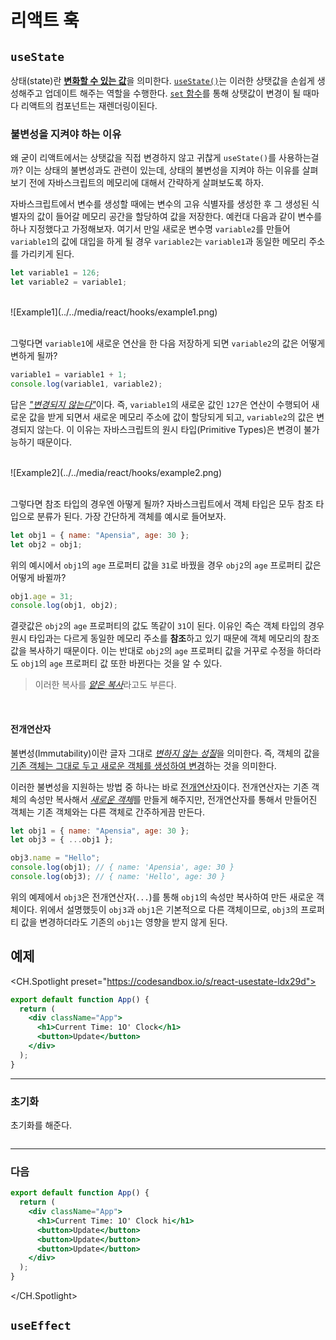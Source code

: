 # 리액트 훅

## `useState`

상태(state)란 <ins>**변화할 수 있는 값**</ins>을 의미한다.
[`useState()`](https://react.dev/reference/react/useState)는 이러한 상탯값을 손쉽게 생성해주고 업데이트 해주는 역할을 수행한다.
[`set` 함수](https://react.dev/reference/react/useState#setstate)를 통해 상탯값이 변경이 될 때마다 리액트의 컴포넌트는 재렌더링이된다.

### 불변성을 지켜야 하는 이유

왜 굳이 리액트에서는 상탯값을 직접 변경하지 않고 귀찮게 `useState()`를 사용하는걸까?
이는 상태의 불변성과도 관련이 있는데, 상태의 불변성을 지켜야 하는 이유를 살펴보기 전에 자바스크립트의 메모리에 대해서 간략하게 살펴보도록 하자.

자바스크립트에서 변수를 생성할 때에는 변수의 고유 식별자를 생성한 후 그 생성된 식별자의 값이 들어갈 메모리 공간을 할당하여 값을 저장한다.
예컨대 다음과 같이 변수를 하나 지정했다고 가정해보자.
여기서 만일 새로운 변수명 `variable2`를 만들어 `variable1`의 값에 대입을 하게 될 경우 `variable2`는 `variable1`과 동일한 메모리 주소를 가리키게 된다.

```js
let variable1 = 126;
let variable2 = variable1;
```

<br />

<div className="container">
  <div className="image-wrapper">
    ![Example1](../../media/react/hooks/example1.png)
  </div>
</div>

<br />

그렇다면 `variable1`에 새로운 연산을 한 다음 저장하게 되면 `variable2`의 값은 어떻게 변하게 될까?

```js
variable1 = variable1 + 1;
console.log(variable1, variable2);
```

답은 <ins><i>"변경되지 않는다"</i></ins>이다. 즉, `variable1`의 새로운 값인 `127`은 연산이 수행되어 새로운 값을 받게 되면서 새로운 메모리 주소에 값이 할당되게 되고, `variable2`의 값은 변경되지 않는다.
이 이유는 자바스크립트의 원시 타입(Primitive Types)은 변경이 불가능하기 때문이다.

<br />

<div className="container">
  <div className="image-wrapper">
    ![Example2](../../media/react/hooks/example2.png)
  </div>
</div>

<br />

그렇다면 참조 타입의 경우엔 아떻게 될까? 자바스크립트에서 객체 타입은 모두 참조 타입으로 분류가 된다. 가장 간단하게 객체를 예시로 들어보자.

```js
let obj1 = { name: "Apensia", age: 30 };
let obj2 = obj1;
```

위의 예시에서 `obj1`의 `age` 프로퍼티 값을 `31`로 바꿨을 경우 `obj2`의 `age` 프로퍼티 값은 어떻게 바뀔까?

```js
obj1.age = 31;
console.log(obj1, obj2);
```

결괏값은 `obj2`의 `age` 프로퍼티의 값도 똑같이 `31`이 된다. 이유인 즉슨 객체 타입의 경우 원시 타입과는 다르게 동일한 메모리 주소를 **참조**하고 있기 때문에
객체 메모리의 참조값을 복사하기 때문이다. 이는 반대로 `obj2`의 `age` 프로퍼티 값을 거꾸로 수정을 하더라도 `obj1`의 `age` 프로퍼티 값 또한 바뀐다는 것을 알 수 있다.

> 이러한 복사를 [_얕은 복사_](https://developer.mozilla.org/en-US/docs/Glossary/Shallow_copy)라고도 부른다.

<br />

#### 전개연산자

불변성(Immutability)이란 글자 그대로 <ins>_변하지 않는 성질_</ins>을 의미한다. 즉, 객체의 값을 <ins>기존 객체는 그대로 두고 새로운 객체를 생성하여 변경</ins>하는 것을 의미한다.

이러한 불변성을 지원하는 방법 중 하나는 바로 [전개연산자](https://developer.mozilla.org/ko/docs/Web/JavaScript/Reference/Operators/Spread_syntax)이다.
전개연산자는 기존 객체의 속성만 복사해서 <ins>_새로운 객체_</ins>를 만들게 해주지만, 전개연산자를 통해서 만들어진 객체는 기존 객체와는 다른 객체로 간주하게끔 만든다.

```js
let obj1 = { name: "Apensia", age: 30 };
let obj3 = { ...obj1 };

obj3.name = "Hello";
console.log(obj1); // { name: 'Apensia', age: 30 }
console.log(obj3); // { name: 'Hello', age: 30 }
```

위의 예제에서 `obj3`은 전개연산자(`...`)를 통해 `obj1`의 속성만 복사하여 만든 새로운 객체이다.
위에서 설명했듯이 `obj3`과 `obj1`은 기본적으로 다른 객체이므로, `obj3`의 프로퍼티 값을 변경하더라도 기존의 `obj1`는 영향을 받지 않게 된다.

## 예제

<CH.Spotlight preset="https://codesandbox.io/s/react-usestate-ldx29d">

```jsx app.js
export default function App() {
  return (
    <div className="App">
      <h1>Current Time: 1O' Clock</h1>
      <button>Update</button>
    </div>
  );
}
```

---

### 초기화

초기화를 해준다.

```jsx app.js

```

---

### 다음

```jsx app.js focus=6:7
export default function App() {
  return (
    <div className="App">
      <h1>Current Time: 1O' Clock hi</h1>
      <button>Update</button>
      <button>Update</button>
      <button>Update</button>
    </div>
  );
}
```

</CH.Spotlight>

## `useEffect`
